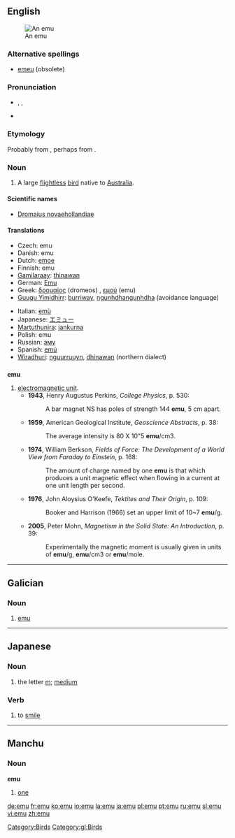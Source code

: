 {{wikipedia}}
{{also|Emu|EMU|ému|emù}}
==English==
[[Image:Emoe.jpg|thumb|An emu]]

===Alternative spellings===
* [[emeu]] (obsolete)

===Pronunciation===
* {{enPR|ē'myoo͞}}, {{IPA|/ˈiːmjuː/}}, {{SAMPA|/"i:mju:/}}
* {{rhymes|uː}}

===Etymology===
Probably from {{etyl|pt}} {{term|ema||ostrich|lang=pt}}, perhaps from {{etyl|ar}}.

===Noun===
{{en-noun}}

# A large [[flightless]] [[bird]] native to [[Australia]].

====Scientific names====
* [[Dromaius novaehollandiae]]

====Translations====
{{trans-top|A large flightless bird}}
* Czech: emu {{m}}
* Danish: emu
* Dutch: [[emoe]] {{m}}
* Finnish: emu
* [[Gamilaraay]]: [[thinawan]]
* German: [[Emu]] {{m}}
* Greek: [[δρομαίος]] (dromeos) {{m}}, [[εμού]] (emu) {{n}}
* [[Guugu Yimidhirr]]: [[burriway]], [[ngunhdhangunhdha]] (avoidance language)
{{trans-mid}}
* Italian: [[emù]] {{m}}
* Japanese: [[エミュー]]
* [[Martuthunira]]: [[jankurna]]
* Polish: emu
* Russian: [[эму]]
* Spanish: [[emú]] {{m}}
* [[Wiradhuri]]: [[nguurruuyn]], [[dhinawan]] (northern dialect)
{{trans-bottom}}

==={{abbreviation}}===
'''emu'''

# [[electromagnetic unit]].
#* '''1943''', Henry Augustus Perkins, ''College Physics'', p. 530:
#*: A bar magnet NS has poles of strength 144 '''emu''', 5 cm apart.
#* '''1959''', American Geological Institute, ''Geoscience Abstracts'', p. 38:
#*: The average intensity is 80 X 10"5 '''emu'''/cm3.
#* '''1974''', William Berkson, ''Fields of Force: The Development of a World View from Faraday to Einstein'', p. 168:
#*: The amount of charge named by one '''emu''' is that which produces a unit magnetic effect when flowing in a current at one unit length per second.
#* '''1976''', John Aloysius O'Keefe, ''Tektites and Their Origin'', p. 109:
#*: Booker and Harrison (1966) set an upper limit of 10~7 '''emu'''/g.
#* '''2005''', Peter Mohn, ''Magnetism in the Solid State: An Introduction'', p. 39:
#*: Experimentally the magnetic moment is usually given in units of '''emu'''/g, '''emu'''/cm3 or '''emu'''/mole.

[[Category:Birds]]

----

==Galician==

===Noun===
{{gl-noun|m}}

# [[#English|emu]]

[[Category:gl:Birds]]

----

==Japanese==

===Noun===
{{ja-noun|r|hira=えむ}}

# {{ja-def|エム}} the letter [[m]]; [[medium]]

===Verb===
{{ja-verb|r|type=1|tr=intrans|hira=えむ}}

# {{ja-def|笑む}} to [[smile]]

----

==Manchu==

===Noun===
'''emu'''

# [[one]]

[[de:emu]]
[[fr:emu]]
[[ko:emu]]
[[io:emu]]
[[la:emu]]
[[ja:emu]]
[[pl:emu]]
[[pt:emu]]
[[ru:emu]]
[[sl:emu]]
[[vi:emu]]
[[zh:emu]]